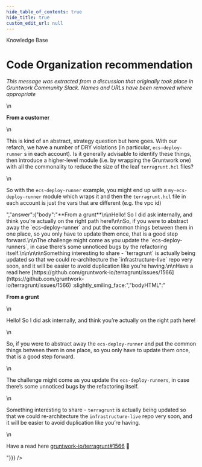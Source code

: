 ```yaml
---
hide_table_of_contents: true
hide_title: true
custom_edit_url: null
---
```



<head>
  <link rel="canonical" href="https://github.com/gruntwork-io/knowledge-base/discussions/14" />
</head>

<CenterLayout>
<span className="searchCategory">Knowledge Base</span>
<h1>Code Organization recommendation</h1>
<GitHub discussion={{"id":"MDEwOkRpc2N1c3Npb24zNTQ3MTE3","number":14,"author":{"login":"gruntwork-support"},"title":"Code Organization recommendation","body":"_This message was extracted from a discussion that originally took place in Gruntwork Community Slack. Names and URLs have been removed where appropriate_\n\n**From a customer**\n\nThis is kind of an abstract, strategy question but here goes. With our refarch, we have a number of DRY violations (in particular, `ecs-deploy-runner` s in each account). Is it generally advisable to identify these things, then introduce a higher-level module (i.e. by wrapping the Gruntwork one) with all the commonality to reduce the size of the leaf `terragrunt.hcl` files?\n\n\n\n\nSo with the `ecs-deploy-runner` example, you might end up with a `my-ecs-deploy-runner` module which wraps it and then the `terragrunt.hcl` file in each account is just the vars that are different (e.g. the vpc id)","bodyHTML":"<p dir=\"auto\"><em>This message was extracted from a discussion that originally took place in Gruntwork Community Slack. Names and URLs have been removed where appropriate</em></p>\n<p dir=\"auto\"><strong>From a customer</strong></p>\n<p dir=\"auto\">This is kind of an abstract, strategy question but here goes. With our refarch, we have a number of DRY violations (in particular, <code class=\"notranslate\">ecs-deploy-runner</code> s in each account). Is it generally advisable to identify these things, then introduce a higher-level module (i.e. by wrapping the Gruntwork one) with all the commonality to reduce the size of the leaf <code class=\"notranslate\">terragrunt.hcl</code> files?</p>\n<p dir=\"auto\">So with the <code class=\"notranslate\">ecs-deploy-runner</code> example, you might end up with a <code class=\"notranslate\">my-ecs-deploy-runner</code> module which wraps it and then the <code class=\"notranslate\">terragrunt.hcl</code> file in each account is just the vars that are different (e.g. the vpc id)</p>","answer":{"body":"**From a grunt**\n\nHello! So I did ask internally, and think you’re actually on the right path here!\n\nSo, if you were to abstract away the `ecs-deploy-runner` and put the common things between them in one place, so you only have to update them once, that is a good step forward.\n\nThe challenge might come as you update the `ecs-deploy-runners`, in case there’s some unnoticed bugs by the refactoring itself.\n\n\n\n\nSomething interesting to share - `terragrunt` is actually being updated so that we could re-architecture the `infrastructure-live` repo very soon, and it will be easier to avoid duplication like you’re having.\n\nHave a read here [https://github.com/gruntwork-io/terragrunt/issues/1566](https://github.com/gruntwork-io/terragrunt/issues/1566) :slightly_smiling_face:","bodyHTML":"<p dir=\"auto\"><strong>From a grunt</strong></p>\n<p dir=\"auto\">Hello! So I did ask internally, and think you’re actually on the right path here!</p>\n<p dir=\"auto\">So, if you were to abstract away the <code class=\"notranslate\">ecs-deploy-runner</code> and put the common things between them in one place, so you only have to update them once, that is a good step forward.</p>\n<p dir=\"auto\">The challenge might come as you update the <code class=\"notranslate\">ecs-deploy-runners</code>, in case there’s some unnoticed bugs by the refactoring itself.</p>\n<p dir=\"auto\">Something interesting to share - <code class=\"notranslate\">terragrunt</code> is actually being updated so that we could re-architecture the <code class=\"notranslate\">infrastructure-live</code> repo very soon, and it will be easier to avoid duplication like you’re having.</p>\n<p dir=\"auto\">Have a read here <a class=\"issue-link js-issue-link\" data-error-text=\"Failed to load title\" data-id=\"817724989\" data-permission-text=\"Title is private\" data-url=\"https://github.com/gruntwork-io/terragrunt/issues/1566\" data-hovercard-type=\"issue\" data-hovercard-url=\"/gruntwork-io/terragrunt/issues/1566/hovercard\" href=\"https://github.com/gruntwork-io/terragrunt/issues/1566\">gruntwork-io/terragrunt#1566</a> <g-emoji class=\"g-emoji\" alias=\"slightly_smiling_face\" fallback-src=\"https://github.githubassets.com/images/icons/emoji/unicode/1f642.png\">🙂</g-emoji></p>"}}} />

</CenterLayout>
  

<!-- ##DOCS-SOURCER-START
{
  "sourcePlugin": "github-discussions",
  "hash": "b9593bacb31ca577b80e9f0c53be8bf0"
}
##DOCS-SOURCER-END -->
